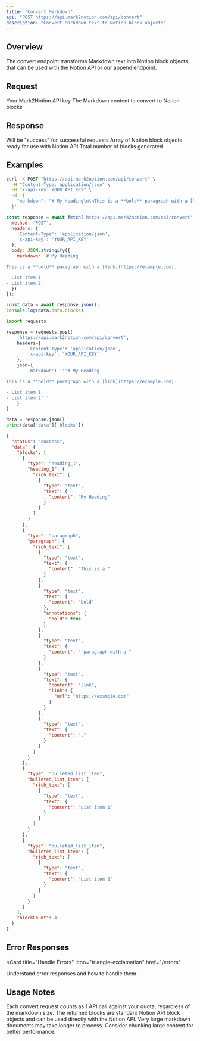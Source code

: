 ```yaml
---
title: "Convert Markdown"
api: "POST https://api.mark2notion.com/api/convert"
description: "Convert Markdown text to Notion block objects"
---
```


## Overview

The convert endpoint transforms Markdown text into Notion block objects that can be used with the Notion API or our append endpoint.

## Request

<ParamField header="x-api-key" type="string" required>
  Your Mark2Notion API key
</ParamField>

<ParamField body="markdown" type="string" required>
  The Markdown content to convert to Notion blocks
</ParamField>

## Response

<ResponseField name="status" type="string">
  Will be "success" for successful requests
</ResponseField>

<ResponseField name="data" type="object">
  <Expandable title="data">
    <ResponseField name="blocks" type="array">
      Array of Notion block objects ready for use with Notion API
    </ResponseField>
    <ResponseField name="blockCount" type="number">
      Total number of blocks generated
    </ResponseField>
  </Expandable>
</ResponseField>

## Examples

<CodeGroup>

```bash curl
curl -X POST "https://api.mark2notion.com/api/convert" \
  -H "Content-Type: application/json" \
  -H "x-api-key: YOUR_API_KEY" \
  -d '{
    "markdown": "# My Heading\n\nThis is a **bold** paragraph with a [link](https://example.com).\n\n- List item 1\n- List item 2"
  }'
```

```javascript JavaScript
const response = await fetch('https://api.mark2notion.com/api/convert', {
  method: 'POST',
  headers: {
    'Content-Type': 'application/json',
    'x-api-key': 'YOUR_API_KEY'
  },
  body: JSON.stringify({
    markdown: `# My Heading

This is a **bold** paragraph with a [link](https://example.com).

- List item 1
- List item 2`
  })
});

const data = await response.json();
console.log(data.data.blocks);
```

```python Python
import requests

response = requests.post(
    'https://api.mark2notion.com/api/convert',
    headers={
        'Content-Type': 'application/json',
        'x-api-key': 'YOUR_API_KEY'
    },
    json={
        'markdown': '''# My Heading

This is a **bold** paragraph with a [link](https://example.com).

- List item 1
- List item 2'''
    }
)

data = response.json()
print(data['data']['blocks'])
```

</CodeGroup>

<ResponseExample>

```json Example Response
{
  "status": "success",
  "data": {
    "blocks": [
      {
        "type": "heading_1",
        "heading_1": {
          "rich_text": [
            {
              "type": "text",
              "text": {
                "content": "My Heading"
              }
            }
          ]
        }
      },
      {
        "type": "paragraph",
        "paragraph": {
          "rich_text": [
            {
              "type": "text",
              "text": {
                "content": "This is a "
              }
            },
            {
              "type": "text",
              "text": {
                "content": "bold"
              },
              "annotations": {
                "bold": true
              }
            },
            {
              "type": "text",
              "text": {
                "content": " paragraph with a "
              }
            },
            {
              "type": "text",
              "text": {
                "content": "link",
                "link": {
                  "url": "https://example.com"
                }
              }
            },
            {
              "type": "text",
              "text": {
                "content": "."
              }
            }
          ]
        }
      },
      {
        "type": "bulleted_list_item",
        "bulleted_list_item": {
          "rich_text": [
            {
              "type": "text",
              "text": {
                "content": "List item 1"
              }
            }
          ]
        }
      },
      {
        "type": "bulleted_list_item",
        "bulleted_list_item": {
          "rich_text": [
            {
              "type": "text",
              "text": {
                "content": "List item 2"
              }
            }
          ]
        }
      }
    ],
    "blockCount": 4
  }
}
```

</ResponseExample>

## Error Responses

<Card
  title="Handle Errors"
  icon="triangle-exclamation"
  href="/errors"
>
Understand error responses and how to handle them.
</Card>

## Usage Notes

<Info>
Each convert request counts as 1 API call against your quota, regardless of the markdown size.
</Info>

<Tip>
The returned blocks are standard Notion API block objects and can be used directly with the Notion API.
</Tip>

<Warning>
Very large markdown documents may take longer to process. Consider chunking large content for better performance.
</Warning>
